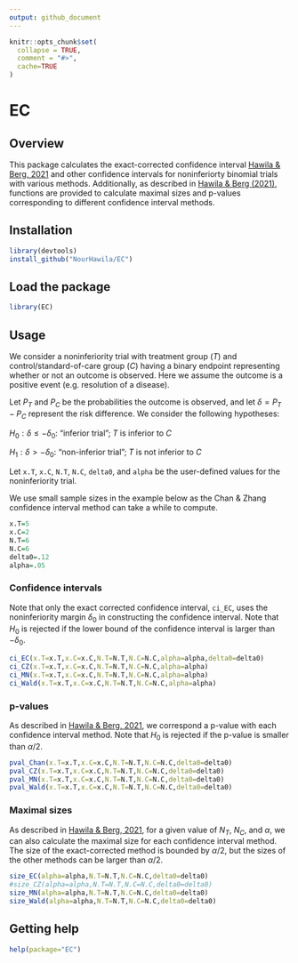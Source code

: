 ```yaml
---
output: github_document
---
```


<!-- README.md is generated from README.Rmd. Please edit that file -->

```r
knitr::opts_chunk$set(
  collapse = TRUE,
  comment = "#>",
  cache=TRUE
)


```

# EC 

## Overview

This package calculates the exact-corrected confidence interval [Hawila & Berg, 2021][HB21] and other confidence intervals for noninferiorty binomial trials with various methods. Additionally, as described in [Hawila & Berg (2021)][HB21], functions are provided to calculate maximal sizes and p-values corresponding to different confidence interval methods.


## Installation

```r
library(devtools)
install_github("NourHawila/EC")
```

## Load the package

```r
library(EC)
```

## Usage

We consider a noninferiority trial with treatment group ($T$) and control/standard-of-care group ($C$) having a binary endpoint representing whether or not an outcome is observed. Here we assume the outcome is a positive event  (e.g. resolution of a disease).

Let $P_T$ and $P_C$ be the probabilities the outcome is observed, and let $\delta=P_T-P_C$ represent the risk difference. We consider the following hypotheses:

$H_0: \delta\le -\delta_0$: "inferior trial"; $T$ is inferior to $C$ 

$H_1: \delta> -\delta_0$: "non-inferior trial"; $T$ is not inferior to $C$

Let `x.T`, `x.C`, `N.T`, `N.C`, `delta0`, and `alpha` be the user-defined values for the noninferiority trial. 

We use small sample sizes in the example below as the Chan & Zhang confidence interval method can take a while to compute.

```r
x.T=5
x.C=2
N.T=6
N.C=6  
delta0=.12
alpha=.05
```

### Confidence intervals

Note that only the exact corrected confidence interval, `ci_EC`, uses the noninferiority margin $\delta_0$ in constructing the confidence interval. Note that $H_0$ is rejected if the lower bound of the confidence interval is larger than $-\delta_0$.

```r
ci_EC(x.T=x.T,x.C=x.C,N.T=N.T,N.C=N.C,alpha=alpha,delta0=delta0)
ci_CZ(x.T=x.T,x.C=x.C,N.T=N.T,N.C=N.C,alpha=alpha)
ci_MN(x.T=x.T,x.C=x.C,N.T=N.T,N.C=N.C,alpha=alpha)
ci_Wald(x.T=x.T,x.C=x.C,N.T=N.T,N.C=N.C,alpha=alpha)
```


### p-values

As described in [Hawila & Berg, 2021][HB21], we correspond a p-value with each confidence interval method. Note that $H_0$ is rejected if the p-value is smaller than $\alpha/2$.

```r

pval_Chan(x.T=x.T,x.C=x.C,N.T=N.T,N.C=N.C,delta0=delta0)
pval_CZ(x.T=x.T,x.C=x.C,N.T=N.T,N.C=N.C,delta0=delta0)
pval_MN(x.T=x.T,x.C=x.C,N.T=N.T,N.C=N.C,delta0=delta0)
pval_Wald(x.T=x.T,x.C=x.C,N.T=N.T,N.C=N.C,delta0=delta0)

```

### Maximal sizes

As described in [Hawila & Berg, 2021][HB21], for a given value of $N_T$, $N_C$, and $\alpha$, we can also calculate the maximal size for each confidence interval method. The size of the exact-corrected method is bounded by $\alpha/2$, but the sizes of the other methods can be larger than $\alpha/2$.

```r
size_EC(alpha=alpha,N.T=N.T,N.C=N.C,delta0=delta0)
#size_CZ(alpha=alpha,N.T=N.T,N.C=N.C,delta0=delta0)
size_MN(alpha=alpha,N.T=N.T,N.C=N.C,delta0=delta0)
size_Wald(alpha=alpha,N.T=N.T,N.C=N.C,delta0=delta0)
```

## Getting help

```r
help(package="EC")
```



[HB21]: https://arxiv.org/pdf/2104.04660.pdf